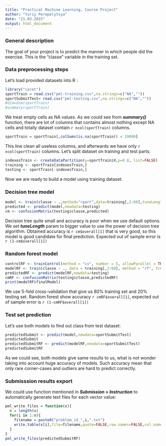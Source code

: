 ```yaml
---
title: "Practical Machine Learning, Course Project"
author: "Yuriy Perepelytsya"
date: "21.03.2015"
output: html_document
---
```


### General description

The goal of your project is to predict the manner in which people did the exercise. This is the "classe" variable in the training set. 

### Data preprocessing steps

Let's load provided datasets into R : 
```r
library("caret")
sportTrain = read.csv("pml-training.csv",na.strings=c("NA",""))
sportSubmitTest= read.csv("pml-testing.csv",na.strings=c("NA",""))
#dim=dim(sportTrain)
#summary(sportTrain) 
```
We treat empty cells as NA values. As we could see from __*summary()*__ function, there are lot of columns that contains almost nothing except NA cells and totally dataset contain `r ncol(sportTrain)` columns.
```r
sportTrain = sportTrain[,colSums(is.na(sportTrain)) < 19000]
```
This line clean all useless columns, and afterwards we have only `r ncol(sportTrain)` columns.
Let's split dataset on training and test parts: 
```r
indexesTrain <- createDataPartition(y=sportTrain$X,p=0.8, list=FALSE)
training <- sportTrain[indexesTrain,]
testing <- sportTrain[-indexesTrain,]
```
Now we are ready to build a model using training dataset.

### Decision tree model 

```r
model <- train(classe ~ .,method="rpart",data=training[,2:60],tuneLength = 50)
predicted <- predict(model,newdata=testing)
cm <- confusionMatrix(testing$classe,predicted)
```
Decision tree quite small and accuracy is poor when we use default options. 
We set __*tuneLength*__ param to bigger value to use the power of decision tree algorithm.
Obtained accuracy is `r cm$overall[1]` that is very good, so this model is good candidate for final prediction. Expected out of sample error is `r (1-cm$overall[1])` 

### Random forest model 

```r
controlRF <- trainControl(method = "cv", number = 5, allowParallel = TRUE)
modelRF <- train(classe ~ ., data = training[,2:60], method = "rf", trControl = controlRF)
predictedRF <- predict(modelRF,newdata=testing)
cmRF <- confusionMatrix(testing$classe,predictedRF)
print(modelRF$finalModel)
```
We use 5-fold cross-validation that give us 80% training set and 20% testing set.
Random forest show accuracy `r cmRF$overall[1]`, expected out of sample error is `r (1-cmRF$overall[1])`  

### Test set prediction 

Let's use both models to find out class from test dataset:
```r
predictedSubmit <- predict(model,newdata=sportSubmitTest)
predictedSubmit
predictedSubmitRF <- predict(modelRF,newdata=sportSubmitTest)
predictedSubmitRF
```
As we could see, both models give same results to us, what is not wonder taking into account huge accuracy of models. Such accuracy mean that only rare corner-cases and outliers are hard to predict correctly.

### Submisssion results export 

We could use function mentioned in __*Submission > Instruction*__ to automatically generate text files for each vector value: 

```r
pml_write_files = function(x){
  n = length(x)
  for(i in 1:n){
    filename = paste0("problem_id_",i,".txt")
    write.table(x[i],file=filename,quote=FALSE,row.names=FALSE,col.names=FALSE)
  }
}
pml_write_files(predictedSubmitRF)
```


